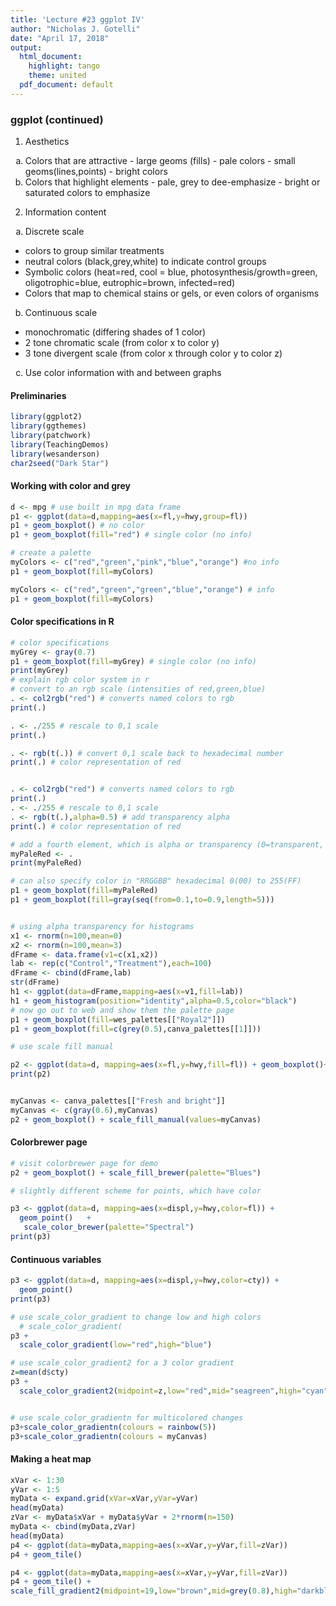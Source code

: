 ---
title: 'Lecture #23 ggplot IV'
author: "Nicholas J. Gotelli"
date: "April 17, 2018"
output:
  html_document:
    highlight: tango
    theme: united
  pdf_document: default
---
### ggplot (continued)

1. Aesthetics
  a. Colors that are attractive
    - large geoms (fills) - pale colors
    - small geoms(lines,points) - bright colors
  b. Colors that highlight elements
    - pale, grey to dee-emphasize
    - bright or saturated colors to emphasize

2. Information content
  a. Discrete scale
   - colors to group similar treatments
   - neutral colors (black,grey,white) to indicate control groups
   - Symbolic colors (heat=red, cool = blue, photosynthesis/growth=green, oligotrophic=blue, eutrophic=brown, infected=red)
   - Colors that map to chemical stains or gels, or even colors of organisms
 b. Continuous scale
  - monochromatic (differing shades of 1 color)
  - 2 tone chromatic scale (from color x to color y)
  - 3 tone divergent scale (from color x through color y to color z)
 c. Use color information with and between graphs
    



#### Preliminaries
```{r, warning=FALSE, message=FALSE}
library(ggplot2)
library(ggthemes)
library(patchwork)
library(TeachingDemos)
library(wesanderson)
char2seed("Dark Star")
```
#### Working with color and grey

```{r,warning=FALSE,message=FALSE}
d <- mpg # use built in mpg data frame
p1 <- ggplot(data=d,mapping=aes(x=fl,y=hwy,group=fl))
p1 + geom_boxplot() # no color
p1 + geom_boxplot(fill="red") # single color (no info)

# create a palette
myColors <- c("red","green","pink","blue","orange") #no info
p1 + geom_boxplot(fill=myColors)

myColors <- c("red","green","green","blue","orange") # info
p1 + geom_boxplot(fill=myColors)


```

#### Color specifications in R
```{r}
# color specifications
myGrey <- gray(0.7)
p1 + geom_boxplot(fill=myGrey) # single color (no info)
print(myGrey)
# explain rgb color system in r
# convert to an rgb scale (intensities of red,green,blue)
. <- col2rgb("red") # converts named colors to rgb
print(.)

. <- ./255 # rescale to 0,1 scale
print(.)

. <- rgb(t(.)) # convert 0,1 scale back to hexadecimal number
print(.) # color representation of red


. <- col2rgb("red") # converts named colors to rgb
print(.)
. <- ./255 # rescale to 0,1 scale
. <- rgb(t(.),alpha=0.5) # add transparency alpha
print(.) # color representation of red

# add a fourth element, which is alpha or transparency (0=transparent, 1=opaque)
myPaleRed <- .
print(myPaleRed)

# can also specify color in "RRGGBB" hexadecimal 0(00) to 255(FF)
p1 + geom_boxplot(fill=myPaleRed)
p1 + geom_boxplot(fill=gray(seq(from=0.1,to=0.9,length=5)))


# using alpha transparency for histograms
x1 <- rnorm(n=100,mean=0)
x2 <- rnorm(n=100,mean=3)
dFrame <- data.frame(v1=c(x1,x2))
lab <- rep(c("Control","Treatment"),each=100)
dFrame <- cbind(dFrame,lab)
str(dFrame)
h1 <- ggplot(data=dFrame,mapping=aes(x=v1,fill=lab))
h1 + geom_histogram(position="identity",alpha=0.5,color="black") 
# now go out to web and show them the palette page
p1 + geom_boxplot(fill=wes_palettes[["Royal2"]])
p1 + geom_boxplot(fill=c(grey(0.5),canva_palettes[[1]]))

# use scale fill manual

p2 <- ggplot(data=d, mapping=aes(x=fl,y=hwy,fill=fl)) + geom_boxplot()+ scale_fill_manual(values=wes_palettes[["Darjeeling"]])
print(p2)


myCanvas <- canva_palettes[["Fresh and bright"]]
myCanvas <- c(gray(0.6),myCanvas)
p2 + geom_boxplot() + scale_fill_manual(values=myCanvas)
```

#### Colorbrewer page
```{r}
# visit colorbrewer page for demo
p2 + geom_boxplot() + scale_fill_brewer(palette="Blues")

# slightly different scheme for points, which have color

p3 <- ggplot(data=d, mapping=aes(x=displ,y=hwy,color=fl)) +
  geom_point()   +
   scale_color_brewer(palette="Spectral")
print(p3)
```

#### Continuous variables
```{r}
p3 <- ggplot(data=d, mapping=aes(x=displ,y=hwy,color=cty)) +
  geom_point()    
print(p3)

# use scale_color_gradient to change low and high colors
  # scale_color_gradient(
p3 +
  scale_color_gradient(low="red",high="blue")

# use scale_color_gradient2 for a 3 color gradient
z=mean(d$cty)
p3 +
  scale_color_gradient2(midpoint=z,low="red",mid="seagreen",high="cyan",space="Lab")


# use scale_color_gradientn for multicolored changes
p3+scale_color_gradientn(colours = rainbow(5))
p3+scale_color_gradientn(colours = myCanvas)
```

#### Making a heat map
```{r}
xVar <- 1:30
yVar <- 1:5
myData <- expand.grid(xVar=xVar,yVar=yVar)
head(myData)
zVar <- myData$xVar + myData$yVar + 2*rnorm(n=150)
myData <- cbind(myData,zVar)
head(myData)
p4 <- ggplot(data=myData,mapping=aes(x=xVar,y=yVar,fill=zVar))
p4 + geom_tile()

p4 <- ggplot(data=myData,mapping=aes(x=xVar,y=yVar,fill=zVar))
p4 + geom_tile() +
scale_fill_gradient2(midpoint=19,low="brown",mid=grey(0.8),high="darkblue")
```

